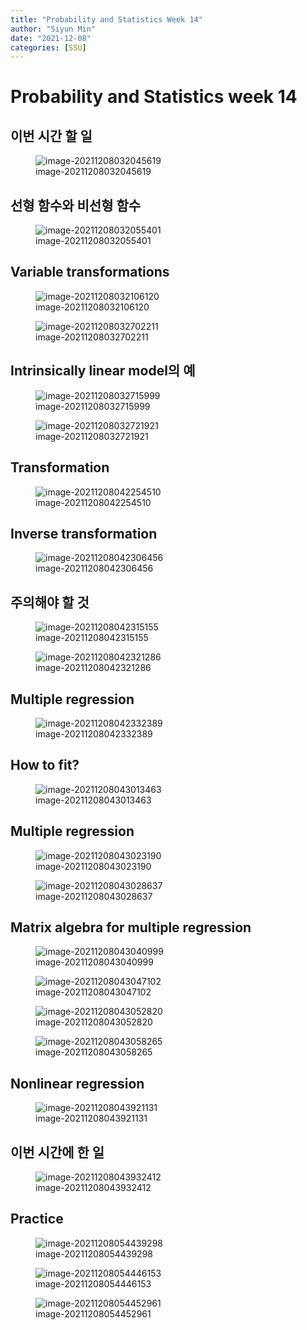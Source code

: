 ```yaml
---
title: "Probability and Statistics Week 14"
author: "Siyun Min"
date: "2021-12-08"
categories: [SSU]
---
```

# Probability and Statistics week 14

## 이번 시간 할 일

![image-20211208032045619](./image-20211208032045619.png)

## 선형 함수와 비선형 함수

![image-20211208032055401](./image-20211208032055401.png)

## Variable transformations

![image-20211208032106120](./image-20211208032106120.png)

![image-20211208032702211](./image-20211208032702211.png)

## Intrinsically linear model의 예

![image-20211208032715999](./image-20211208032715999.png)

![image-20211208032721921](./image-20211208032721921.png)

## Transformation

![image-20211208042254510](./image-20211208042254510.png)

## Inverse transformation

![image-20211208042306456](./image-20211208042306456.png)

## 주의해야 할 것

![image-20211208042315155](./image-20211208042315155.png)

![image-20211208042321286](./image-20211208042321286.png)

## Multiple regression

![image-20211208042332389](./image-20211208042332389.png)

## How to fit?

![image-20211208043013463](./image-20211208043013463.png)

## Multiple regression

![image-20211208043023190](./image-20211208043023190.png)

![image-20211208043028637](./image-20211208043028637.png)

## Matrix algebra for multiple regression

![image-20211208043040999](./image-20211208043040999.png)

![image-20211208043047102](./image-20211208043047102.png)

![image-20211208043052820](./image-20211208043052820.png)

![image-20211208043058265](./image-20211208043058265.png)

## Nonlinear regression

![image-20211208043921131](./image-20211208043921131.png)

## 이번 시간에 한 일

![image-20211208043932412](./image-20211208043932412.png)

## Practice

![image-20211208054439298](./image-20211208054439298.png)

![image-20211208054446153](./image-20211208054446153.png)

![image-20211208054452961](./image-20211208054452961.png)

